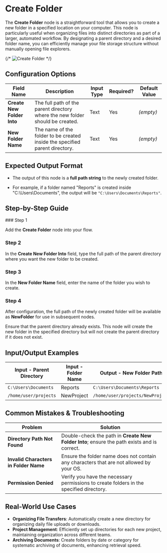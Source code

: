 
# Create Folder

The **Create Folder** node is a straightforward tool that allows you to create a new folder in a specified location on your computer. This node is particularly useful when organizing files into distinct directories as part of a larger, automated workflow. By designating a parent directory and a desired folder name, you can efficiently manage your file storage structure without manually opening file explorers.

{/* ![Create Folder](./create-folder.png) */}

## Configuration Options

| Field Name                 | Description                                                                   | Input Type | Required? | Default Value |
| -------------------------- | ----------------------------------------------------------------------------- | ---------- | --------- | ------------- |
| **Create New Folder Into** | The full path of the parent directory where the new folder should be created. | Text       | Yes       | _(empty)_     |
| **New Folder Name**        | The name of the folder to be created inside the specified parent directory.   | Text       | Yes       | _(empty)_     |

## Expected Output Format

- The output of this node is a **full path string** to the newly created folder.

- For example, if a folder named "Reports" is created inside "C:\Users\Documents", the output will be `"C:\Users\Documents\Reports"`.

## Step-by-Step Guide

<Steps>
### Step 1

Add the **Create Folder** node into your flow.

### Step 2

In the **Create New Folder Into** field, type the full path of the parent directory where you want the new folder to be created.

### Step 3

In the **New Folder Name** field, enter the name of the folder you wish to create.

### Step 4

After configuration, the full path of the newly created folder will be available as **NewFolder** for use in subsequent nodes.

</Steps>

<Callout type="info" title="Tip">
  Ensure that the parent directory already exists. This node will create the new
  folder in the specified directory but will not create the parent directory if
  it does not exist.
</Callout>

## Input/Output Examples

| Input - Parent Directory | Input - Folder Name | Output - New Folder Path         |
| ------------------------ | ------------------- | -------------------------------- |
| `C:\Users\Documents`     | Reports             | `C:\Users\Documents\Reports`     |
| `/home/user/projects`    | NewProject          | `/home/user/projects/NewProject` |

## Common Mistakes & Troubleshooting

| Problem                               | Solution                                                                                    |
| ------------------------------------- | ------------------------------------------------------------------------------------------- |
| **Directory Path Not Found**          | Double-check the path in **Create New Folder Into**; ensure the path exists and is correct. |
| **Invalid Characters in Folder Name** | Ensure the folder name does not contain any characters that are not allowed by your OS.     |
| **Permission Denied**                 | Verify you have the necessary permissions to create folders in the specified directory.     |

## Real-World Use Cases

- **Organizing File Transfers**: Automatically create a new directory for organizing daily file uploads or downloads.
- **Project Management**: Efficiently set up directories for each new project, maintaining organization across different teams.
- **Archiving Documents**: Create folders by date or category for systematic archiving of documents, enhancing retrieval speed.
